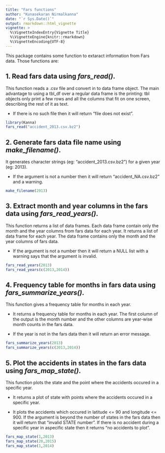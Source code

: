 ```yaml
---
title: "Fars functions"
author: "Kunasekaran Nirmalkanna"
date: "`r Sys.Date()`"
output: rmarkdown::html_vignette
vignette: >
  %\VignetteIndexEntry{Vignette Title}
  %\VignetteEngine{knitr::rmarkdown}
  %\VignetteEncoding{UTF-8}
---
```


This package contains some function to extaract information from Fars data. Those functions are:


## 1. Read fars data using *fars_read()*.

This function reads a .csv file and convert in to \code{tbl} data frame object. The main advantage to using a tbl_df over a regular data frame is the printing: tbl objects only print a few rows and all the columns that fit on one screen, describing the rest of it as text.

* If there is no such file then it will return "file <filename> does not exist".

```r
library(Kanna)
fars_read("accident_2013.csv.bz2")
```


## 2. Generate fars data file name using *make_filename()*.

It generates character strings (eg: "accident_2013.csv.bz2") for
a given year (eg: 2013).

* If the argument is not a number then it will return "accident_NA.csv.bz2"
and a warning.

```r
make_filename(2013)
```



## 3. Extract month and year columns in the fars data using *fars_read_years()*.

This function returns a list of data frames. Each data frame contain only
the month and the year columns from fars data for each year. It returns a list of data frame for each year. The data frame contains only the month and the year columns of fars data.

* If the argument is not a number then it will return a NULL list with
a warning says that the argument is invalid.


```r
fars_read_years(2013)
fars_read_years(c(2013,2014))
```



## 4. Frequency table for months in fars data using *fars_summarize_years()*.

This function gives a frequency table for months in each year.

* It returns a frequency table for months in each year. The first column
of the output is the month number and the other columns are year-wise month
counts in the fars data.

* If the year is not in the fars data then it will return an error message.

```r
fars_summarize_years(2013)
fars_summarize_years(c(2013,2014))
```


## 5. Plot the accidents in states in the fars data using *fars_map_state()*.

This function plots the state and the point where the accidents
occured in a specific year.

* It returns a plot of state with points where the accidents
occured in a specific year.

* It plots the accidents which occured in latitude <= 90 and
longitude <= 900. If the argument \code{state.num} is beyond the number of
states in the fars data then it will return that "invalid STATE number".
If there is no accident during a specific year in  aspecific state then
it returns "no accidents to plot".


```r
fars_map_state(1,2013)
fars_map_state(20,2015)
fars_map_state(1,2014)
```
